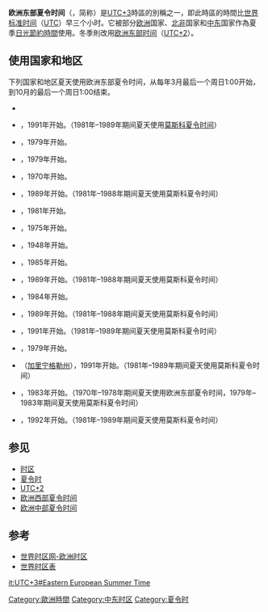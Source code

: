 {{Time zones of Europe}}
'''欧洲东部夏令时间'''（{{lang|en|Eastern European Summer Time}}，简称{{lang|en|EEST}}）是[[UTC+3|UTC+3]]時區的別稱之一，即此時區的時間比[[世界标准时间|世界标准时间]]（[[UTC|UTC]]）早三个小时。它被部分[[欧洲|欧洲]]国家、[[北非|北非]]国家和[[中东|中东]]国家作為夏季[[日光節約時間|日光節約時間]]使用。冬季則改用[[欧洲东部时间|欧洲东部时间]]（[[UTC+2|UTC+2]]）。

==使用国家和地区==
下列国家和地区夏天使用欧洲东部夏令时间，从每年3月最后一个周日1:00开始，到10月的最后一个周日1:00结束。
* {{Flag|奥兰}}
* {{Flag|白俄罗斯}}，1991年开始。（1981年–1989年期间夏天使用[[莫斯科夏令时间|莫斯科夏令时间]]）
* {{Flag|保加利亚}}，1979年开始。
* {{Flag|塞浦路斯}}，1979年开始。
* {{Flag|埃及}}，1970年开始。
* {{Flag|爱沙尼亚}}，1989年开始。（1981年–1988年期间夏天使用莫斯科夏令时间）
* {{Flag|芬兰}}，1981年开始。
* {{Flag|希腊}}，1975年开始。
* {{Flag|以色列}}，1948年开始。
* {{Flag|约旦}}，1985年开始。
* {{Flag|拉脱维亚}}，1989年开始。（1981年–1988年期间夏天使用莫斯科夏令时间）
* {{Flag|黎巴嫩}}，1984年开始。
* {{Flag|立陶宛}}，1989年开始。（1981年–1988年期间夏天使用莫斯科夏令时间）
* {{Flag|摩尔多瓦}}，1991年开始。（1981年–1989年期间夏天使用莫斯科夏令时间）
* {{Flag|罗马尼亚}}，1979年开始。
* {{Flag|俄罗斯}}（[[加里宁格勒州|加里宁格勒州]]），1991年开始。（1981年–1989年期间夏天使用莫斯科夏令时间）
* {{Flag|叙利亚}}，1983年开始。（1970年–1978年期间夏天使用欧洲东部夏令时间，1979年–1983年期间夏天使用莫斯科夏令时间）
* {{Flag|乌克兰}}，1992年开始。（1981年–1989年期间夏天使用莫斯科夏令时间）

==参见==
*[[时区|时区]]
*[[夏令时|夏令时]]
*[[UTC+2|UTC+2]]
*[[欧洲西部夏令时间|欧洲西部夏令时间]]
*[[欧洲中部夏令时间|欧洲中部夏令时间]]

==参考==
*[http://www.worldtimezone.com/time-europe24.php 世界时区网-欧洲时区] {{Wayback|url=http://www.worldtimezone.com/time-europe24.php |date=20070710120839 }} {{en}}
*[http://www.designschulz.de/2002pre1/links_zeitzonen.php 世界时区表] {{Wayback|url=http://www.designschulz.de/2002pre1/links_zeitzonen.php |date=20070705222604 }} {{de}}{{en}} 

[[Category:歐洲時間|Category:歐洲時間]]
[[Category:中东时区|Category:中东时区]]
[[Category:夏令时|Category:夏令时]]
[[it:UTC+3#Eastern_European_Summer_Time|it:UTC+3#Eastern European Summer Time]]